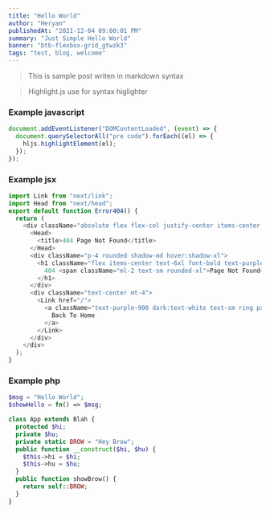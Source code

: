 ```yaml
---
title: "Hello World"
author: "Heryan"
publishedAt: "2021-12-04 09:00:01 PM"
summary: "Just Simple Hello World"
banner: "btb-flexbox-grid_gtwzk3"
tags: "test, blog, welcome"
---
```


> This is sample post writen in markdown syntax

> Highlight.js use for syntax higlighter

### Example javascript

```js
document.addEventListener("DOMContentLoaded", (event) => {
  document.querySelectorAll("pre code").forEach((el) => {
    hljs.highlightElement(el);
  });
});
```

### Example jsx

```js
import Link from "next/link";
import Head from "next/head";
export default function Error404() {
  return (
    <div className="absolute flex flex-col justify-center items-center w-full h-full">
      <Head>
        <title>404 Page Not Found</title>
      </Head>
      <div className="p-4 rounded shadow-md hover:shadow-xl">
        <h1 className="flex items-center text-6xl font-bold text-purple-900 dark:text-white">
          404 <span className="ml-2 text-sm rounded-xl">Page Not Found</span>
        </h1>
      </div>
      <div className="text-center mt-4">
        <Link href="/">
          <a className="text-purple-900 dark:text-white text-sm ring px-3 py-1 ring-purple-900 dark:ring-gray-800">
            Back To Home
          </a>
        </Link>
      </div>
    </div>
  );
}
```

### Example php

```php
$msg = "Hello World";
$showHello = fn() => $msg;

class App extends Blah {
  protected $hi;
  private $hu;
  private static BROW = "Hey Brow";
  public function __construct($hi, $hu) {
    $this->hi = $hi;
    $this->hu = $hu;
  }
  public function showBrow() {
    return self::BROW;
  }
}
```
